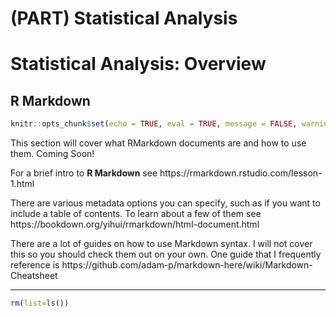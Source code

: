 # (PART) Statistical Analysis {-}

# Statistical Analysis: Overview {-}

## R Markdown

```r
knitr::opts_chunk$set(echo = TRUE, eval = TRUE, message = FALSE, warning = FALSE)
```

This section will cover what RMarkdown documents are and how to use them. Coming Soon!

For a brief intro to **R Markdown** see https://rmarkdown.rstudio.com/lesson-1.html

There are various metadata options you can specify, such as if you want to include a table of contents. To learn about a few of them see https://bookdown.org/yihui/rmarkdown/html-document.html

There are a lot of guides on how to use Markdown syntax. I will not cover this so you should check them out on your own. One guide that I frequently reference is https://github.com/adam-p/markdown-here/wiki/Markdown-Cheatsheet

----

```r
rm(list=ls())
```


